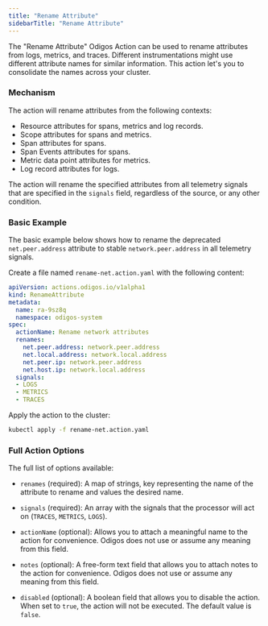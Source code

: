 ```yaml
---
title: "Rename Attribute"
sidebarTitle: "Rename Attribute"
---
```


The "Rename Attribute" Odigos Action can be used to rename attributes from logs, metrics, and traces. Different instrumentations might use different attribute names for similar information. This action let's you to consolidate the names across your cluster.

### Mechanism

The action will rename attributes from the following contexts:

- Resource attributes for spans, metrics and log records.
- Scope attributes for spans and metrics.
- Span attributes for spans.
- Span Events attributes for spans.
- Metric data point attributes for metrics.
- Log record attributes for logs.

The action will rename the specified attributes from all telemetry signals that are specified in the `signals` field, regardless of the source, or any other condition.

### Basic Example

The basic example below shows how to rename the deprecated `net.peer.address` attribute to stable `network.peer.address` in all telemetry signals.

Create a file named `rename-net.action.yaml` with the following content:

```yaml
apiVersion: actions.odigos.io/v1alpha1
kind: RenameAttribute
metadata:
  name: ra-9sz8q
  namespace: odigos-system
spec:
  actionName: Rename network attributes
  renames:
    net.peer.address: network.peer.address
    net.local.address: network.local.address
    net.peer.ip: network.peer.address
    net.host.ip: network.local.address
  signals:
  - LOGS
  - METRICS
  - TRACES
```

Apply the action to the cluster:

```bash
kubectl apply -f rename-net.action.yaml
```

### Full Action Options

The full list of options available:

- `renames` (required): A map of strings, key representing the name of the attribute to rename and values the desired name. 

- `signals` (required): An array with the signals that the processor will act on (`TRACES`, `METRICS`, `LOGS`).

- `actionName` (optional): Allows you to attach a meaningful name to the action for convenience. Odigos does not use or assume any meaning from this field.

- `notes` (optional): A free-form text field that allows you to attach notes to the action for convenience. Odigos does not use or assume any meaning from this field.

- `disabled` (optional): A boolean field that allows you to disable the action. When set to `true`, the action will not be executed. The default value is `false`.
